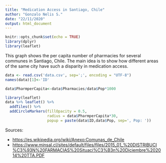 ```yaml
---
title: "Medication Access in Santiago, Chile"
author: "Gonzalo Nelis S."
date: "22/11/2020"
output: html_document
---
```


```r
knitr::opts_chunk$set(echo = TRUE)
library(dplyr)
library(leaflet)
```

This graph shows the per capita number of pharmacies for several communes in Santiago, Chile. The main idea is to show how different areas of the same city have such a disparity in medication access.

```r
data <- read.csv('data.csv', sep=';', encoding = "UTF-8")
names(data)[1]<-'ID'

data$PharmperCapita<-data$Pharmacies/data$Pop*1000

library(leaflet)
data %>% leaflet() %>%
  addTiles() %>%
  addCircleMarkers(fillOpacity = 0.5, 
                   radius = data$PharmperCapita*30,
                   popup = paste(data$ID,data$Pop, sep=', Pop: '))

```

Sources:

- [https://es.wikipedia.org/wiki/Anexo:Comunas_de_Chile](Wikipédia - Chile's Communes)
- [https://www.minsal.cl/sites/default/files/files/2015_01_%20DISTRIBUCI%C3%93N%20FARMACIAS%20Situaci%C3%B3n%20Diciembre%202014%20TTA.PDF](MinSal - Pharmacies per Region)


